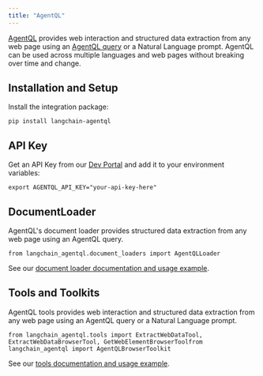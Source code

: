 ```yaml
---
title: "AgentQL"
---
```


[AgentQL](https://www.agentql.com/) provides web interaction and structured data extraction from any web page using an [AgentQL query](https://docs.agentql.com/agentql-query) or a Natural Language prompt. AgentQL can be used across multiple languages and web pages without breaking over time and change.

## Installation and Setup

Install the integration package:

```
pip install langchain-agentql
```

## API Key

Get an API Key from our [Dev Portal](https://dev.agentql.com/) and add it to your environment variables:

```
export AGENTQL_API_KEY="your-api-key-here"
```

## DocumentLoader

AgentQL's document loader provides structured data extraction from any web page using an AgentQL query.

```
from langchain_agentql.document_loaders import AgentQLLoader
```

See our [document loader documentation and usage example](/src/oss/integrations/document_loaders/agentql).

## Tools and Toolkits

AgentQL tools provides web interaction and structured data extraction from any web page using an AgentQL query or a Natural Language prompt.

```
from langchain_agentql.tools import ExtractWebDataTool, ExtractWebDataBrowserTool, GetWebElementBrowserToolfrom langchain_agentql import AgentQLBrowserToolkit
```

See our [tools documentation and usage example](/src/oss/integrations/tools/agentql).
